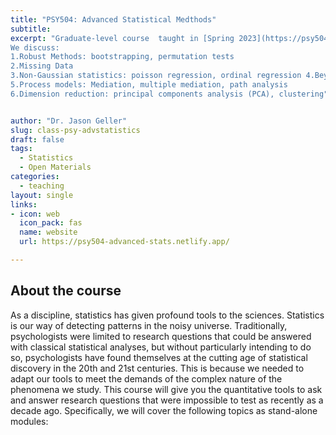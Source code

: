 ```yaml
---
title: "PSY504: Advanced Statistical Medthods"
subtitle:
excerpt: "Graduate-level course  taught in [Spring 2023](https://psy504-advanced-stats.netlify.app/) and [Spring 2024](https://psy504-s24-advstats.netlify.app). This course introduces graduate students to advanced statistical methods.
We discuss: 
1.Robust Methods: bootstrapping, permutation tests 
2.Missing Data 
3.Non-Gaussian statistics: poisson regression, ordinal regression 4.Beyond Null Hypothesis Significance Testing (NHST): Structural equation models, Bayesian hypothesis testing 
5.Process models: Mediation, multiple mediation, path analysis 
6.Dimension reduction: principal components analysis (PCA), clustering" 


author: "Dr. Jason Geller"
slug: class-psy-advstatistics
draft: false
tags:
  - Statistics
  - Open Materials
categories:
  - teaching
layout: single
links:
- icon: web
  icon_pack: fas
  name: website
  url: https://psy504-advanced-stats.netlify.app/

---
```


## About the course  

As a discipline, statistics has given profound tools to the sciences. Statistics is our way of detecting patterns in the noisy universe. Traditionally, psychologists were limited to research questions that could be answered with classical statistical analyses, but without particularly intending to do so, psychologists have found themselves at the cutting age of statistical discovery in the 20th and 21st centuries. This is because we needed to adapt our tools to meet the demands of the complex nature of the phenomena we study. This course will give you the quantitative tools to ask and answer research questions that were impossible to test as recently as a decade ago. Specifically, we will cover the following topics as stand-alone modules:

